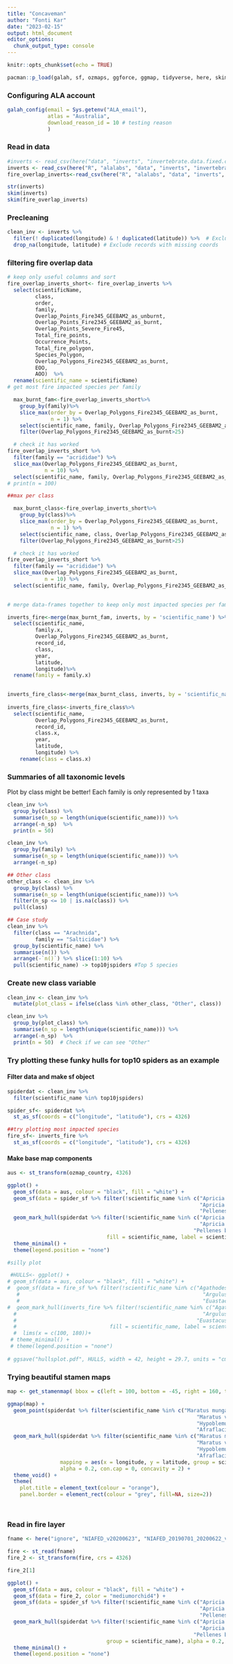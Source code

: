 ```yaml
---
title: "Concaveman"
author: "Fonti Kar"
date: "2023-02-15"
output: html_document
editor_options: 
  chunk_output_type: console
---
```


```r
knitr::opts_chunk$set(echo = TRUE)

pacman::p_load(galah, sf, ozmaps, ggforce, ggmap, tidyverse, here, skimr, readr)
```


### Configuring ALA account
```r
galah_config(email = Sys.getenv("ALA_email"), 
             atlas = "Australia",
             download_reason_id = 10 # testing reason
             )
```

### Read in data

```r
#inverts <- read_csv(here("data", "inverts", "invertebrate.data.fixed.csv"))
inverts <- read_csv(here("R", "alalabs", "data", "inverts", "invertebrate.data.fixed.csv"))
fire_overlap_inverts<-read_csv(here("R", "alalabs", "data", "inverts", "Fire_overlap_results_2021-06-24.csv"))

str(inverts)
skim(inverts)
skim(fire_overlap_inverts)
```

### Precleaning

```r
clean_inv <- inverts %>% 
  filter(! duplicated(longitude) & ! duplicated(latitude)) %>%  # Exclude duplicated coords
  drop_na(longitude, latitude) # Exclude records with missing coords
```

### filtering fire overlap data 

```r
# keep only useful columns and sort 
fire_overlap_inverts_short<- fire_overlap_inverts %>%
  select(scientificName, 
         class,
         order,
         family,
         Overlap_Points_Fire345_GEEBAM2_as_unburnt,
         Overlap_Points_Fire2345_GEEBAM2_as_burnt,
         Overlap_Points_Severe_Fire45,
         Total_fire_points,
         Occurrence_Points, 
         Total_fire_polygon, 
         Species_Polygon,
         Overlap_Polygons_Fire2345_GEEBAM2_as_burnt,
         EOO, 
         AOO)  %>% 
  rename(scientific_name = scientificName)
# get most fire impacted species per family

  max_burnt_fam<-fire_overlap_inverts_short%>%
    group_by(family)%>%
    slice_max(order_by = Overlap_Polygons_Fire2345_GEEBAM2_as_burnt,
              n = 1) %>%
    select(scientific_name, family, Overlap_Polygons_Fire2345_GEEBAM2_as_burnt) %>%
    filter(Overlap_Polygons_Fire2345_GEEBAM2_as_burnt>25)

  # check it has worked  
fire_overlap_inverts_short %>%
  filter(family == "acrididae") %>%
  slice_max(Overlap_Polygons_Fire2345_GEEBAM2_as_burnt,
            n = 10) %>%
  select(scientific_name, family, Overlap_Polygons_Fire2345_GEEBAM2_as_burnt)
# print(n = 100)

##max per class

  max_burnt_class<-fire_overlap_inverts_short%>%
    group_by(class)%>%
    slice_max(order_by = Overlap_Polygons_Fire2345_GEEBAM2_as_burnt,
              n = 1) %>%
    select(scientific_name, class, Overlap_Polygons_Fire2345_GEEBAM2_as_burnt) %>%
    filter(Overlap_Polygons_Fire2345_GEEBAM2_as_burnt>25)

  # check it has worked  
fire_overlap_inverts_short %>%
  filter(family == "acrididae") %>%
  slice_max(Overlap_Polygons_Fire2345_GEEBAM2_as_burnt,
            n = 10) %>%
  select(scientific_name, family, Overlap_Polygons_Fire2345_GEEBAM2_as_burnt)

  
# merge data-frames together to keep only most impacted species per family in inverts data 

inverts_fire<-merge(max_burnt_fam, inverts, by = 'scientific_name') %>%
  select(scientific_name, 
         family.x, 
         Overlap_Polygons_Fire2345_GEEBAM2_as_burnt, 
         record_id, 
         class, 
         year, 
         latitude, 
         longitude)%>%
  rename(family = family.x)
 

inverts_fire_class<-merge(max_burnt_class, inverts, by = 'scientific_name') 
  
inverts_fire_class<-inverts_fire_class%>%
  select(scientific_name, 
         Overlap_Polygons_Fire2345_GEEBAM2_as_burnt, 
         record_id, 
         class.x, 
         year, 
         latitude,
         longitude) %>%
    rename(class = class.x)

```


### Summaries of all taxonomic levels

Plot by class might be better! Each family is only represented by 1 taxa

```r
clean_inv %>% 
  group_by(class) %>% 
  summarise(n_sp = length(unique(scientific_name))) %>% 
  arrange(-n_sp)  %>% 
  print(n = 50) 

clean_inv %>% 
  group_by(family) %>% 
  summarise(n_sp = length(unique(scientific_name))) %>%
  arrange(-n_sp) 

## Other class
other_class <- clean_inv %>% 
  group_by(class) %>% 
  summarise(n_sp = length(unique(scientific_name))) %>%
  filter(n_sp <= 10 | is.na(class)) %>% 
  pull(class)

## Case study
clean_inv %>% 
  filter(class == "Arachnida", 
         family == "Salticidae") %>% 
  group_by(scientific_name) %>% 
  summarise(n()) %>% 
  arrange(-`n()`) %>% slice(1:10) %>% 
  pull(scientific_name) -> top10jspiders #Top 5 species
``` 

### Create new class variable

```r
clean_inv <- clean_inv %>% 
  mutate(plot_class = ifelse(class %in% other_class, "Other", class)) 

clean_inv %>% 
  group_by(plot_class) %>% 
  summarise(n_sp = length(unique(scientific_name))) %>% 
  arrange(-n_sp)  %>% 
  print(n = 50)  # Check if we can see "Other"
```

### Try plotting these funky hulls for top10 spiders as an example

#### Filter data and make sf object
```r
spiderdat <- clean_inv %>% 
  filter(scientific_name %in% top10jspiders)

spider_sf<- spiderdat %>% 
  st_as_sf(coords = c("longitude", "latitude"), crs = 4326)

##try plotting most impacted species 
fire_sf<- inverts_fire %>% 
  st_as_sf(coords = c("longitude", "latitude"), crs = 4326)


```

#### Make base map components

```r
aus <- st_transform(ozmap_country, 4326)

ggplot() + 
  geom_sf(data = aus, colour = "black", fill = "white") +
  geom_sf(data = spider_sf %>% filter(!scientific_name %in% c("Apricia jovialis", 
                                                              "Apricia bracteata",
                                                              "Pellenes bitaeniata"))) +
  geom_mark_hull(spiderdat %>% filter(!scientific_name %in% c("Apricia jovialis", 
                                                              "Apricia bracteata",
                                                            "Pellenes bitaeniata")), mapping = aes(x = longitude, y = latitude,
                                fill = scientific_name, label = scientific_name), alpha = 0.2, con.cap = 0)  + 
  theme_minimal() +
  theme(legend.position = "none")

#silly plot

 #HULLS<- ggplot() + 
# geom_sf(data = aus, colour = "black", fill = "white") +
#  geom_sf(data = fire_sf %>% filter(!scientific_name %in% c("Agathodesmus carorum", 
   #                                                           "Argulus japonicus",
   #                                                           "Euastacus guwinus"))) +
#  geom_mark_hull(inverts_fire %>% filter(!scientific_name %in% c("Agathodesmus carorum", 
  #                                                            "Argulus japonicus",
  #                                                          "Euastacus guwinus")), mapping = aes(x = longitude, y = latitude,
  #                              fill = scientific_name, label = scientific_name), alpha = 0.2, con.cap = 0)  + 
  #  lims(x = c(100, 180))+
 # theme_minimal() +
 # theme(legend.position = "none")
 
# ggsave("hullsplot.pdf", HULLS, width = 42, height = 29.7, units = "cm" )
```

### Trying beautiful stamen maps

```r
map <- get_stamenmap( bbox = c(left = 100, bottom = -45, right = 160, top = -8), zoom = 5, maptype = "watercolor")

ggmap(map) + 
  geom_point(spiderdat %>% filter(scientific_name %in% c("Maratus mungaich", 
                                                             "Maratus vespertilio",
                                                             "Hypoblemum scutulatum",
                                                             "Afraflacilla stridulator")), mapping = aes(x = longitude, y = latitude)) + 
  geom_mark_hull(spiderdat %>% filter(scientific_name %in% c("Maratus mungaich", 
                                                             "Maratus vespertilio",
                                                             "Hypoblemum scutulatum",
                                                             "Afraflacilla stridulator")), 
                 mapping = aes(x = longitude, y = latitude, group = scientific_name, label = scientific_name),
                 alpha = 0.2, con.cap = 0, concavity = 2) +
  theme_void() + 
  theme(
    plot.title = element_text(colour = "orange"), 
    panel.border = element_rect(colour = "grey", fill=NA, size=2))




```


### Read in fire layer

```r
fname <- here("ignore", "NIAFED_v20200623", "NIAFED_20190701_20200622_v20200623.shp")

fire <- st_read(fname)
fire_2 <- st_transform(fire, crs = 4326)

fire_2[1]

ggplot() + 
  geom_sf(data = aus, colour = "black", fill = "white") + 
  geom_sf(data = fire_2, color = "mediumorchid4") + 
  geom_sf(data = spider_sf %>% filter(!scientific_name %in% c("Apricia jovialis", 
                                                              "Apricia bracteata",
                                                              "Pellenes bitaeniata"))) +
  geom_mark_hull(spiderdat %>% filter(!scientific_name %in% c("Apricia jovialis", 
                                                              "Apricia bracteata",
                                                            "Pellenes bitaeniata")), mapping = aes(x = longitude, y = latitude,
                                group = scientific_name), alpha = 0.2, con.cap = 0)  + 
  theme_minimal() +
  theme(legend.position = "none")
```





